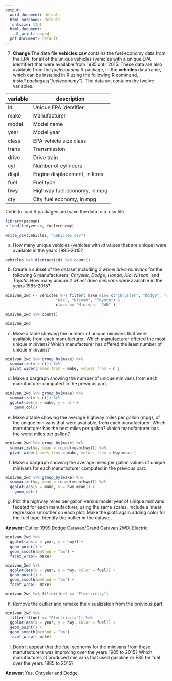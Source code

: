 ```yaml
---
output:
  word_document: default
  html_notebook: default
  fontsize: 12pt
  html_document:
    df_print: paged
  pdf_document: default
---
```

\pagenumbering{gobble}

\large

7. **Change** The data file **vehicles.csv** contains the fuel economy data from the EPA, for all of the unique vehicles (vehicles with a unique EPA identifier) that were available from 1985 until 2015.  These data are also available from the *fueleconomy* R package, in the **vehicles** dataframe, which can be installed in R using the following R command, *install.packages("fueleconomy")*. The data set contains the twelve variables.

| variable    | description  |
| ----------- | ------------ |
| id          | Unique EPA identifier |
| make        | Manufacturer |
| model       | Model name   |
| year        | Model year   |
| class       | EPA vehicle size class |
| trans       | Transmission |
| drive       | Drive train  |
| cyl         | Number of cylinders |
| displ       | Engine displacement, in litres |
| fuel        | Fuel type |
| hwy         | Highway fuel economy, in mpg |
| cty         | City fuel economy, in mpg |

Code to load R packages and save the data to a .csv file.

```r
library(pacman)
p_load(tidyverse, fueleconomy)

write_csv(vehicles, "vehicles.csv")
```

(a) How many unique vehicles (vehicles with *id* values that are unique) were available in the years 1985-2015? 

```r
vehicles %>% distinct(id) %>% count()
```

(b) Create a subset of the dataset including *2 wheel drive minivans* for the following 6 manufacturers, *Chrysler*, *Dodge*, *Honda*, *Kia*, *Nissan*, and *Toyota*.  How many unique *2 wheel drive minivans* were available in the years 1985-2015?

```r
minivan_2wd <- vehicles %>% filter( make %in% c("Chrysler", "Dodge", "Honda", 
                      "Kia", "Nissan", "Toyota") & 
                      class == "Minivan - 2WD" ) 

minivan_2wd %>% count()

minivan_2wd 
```

(c) Make a table showing the number of unique minivans that were available from each manufacturer.  Which manufacturer offered the most unique minivans?  Which manufacturer has offered the least number of unique minivans?

```r
minivan_2wd %>% group_by(make) %>%
  summarize(n = n()) %>%
  pivot_wider(names_from = make, values_from = n ) 
```

(d) Make a bargraph showing the number of unique minivans from each manufacturer computed in the previous part.

```r
minivan_2wd %>% group_by(make) %>%
  summarize(n = n()) %>%
  ggplot(aes(x = make, y = n)) +
    geom_col()
```

(e) Make a table showing the average highway miles per gallon (mpg), of the unique minivans that were available, from each manufacturer.  Which manufacturer has the best miles per gallon?  Which manufacturer has the worst miles per gallon?

```r
minivan_2wd %>% group_by(make) %>%
  summarize(hwy_mean = round(mean(hwy))) %>%
  pivot_wider(names_from = make, values_from = hwy_mean ) 
```

(f) Make a bargraph showing the average miles per gallon values of unique minivans for each manufacturer computed in the previous part.

```r
minivan_2wd %>% group_by(make) %>%
  summarize(hwy_mean = round(mean(hwy))) %>%
  ggplot(aes(x = make, y = hwy_mean)) +
    geom_col()
```
(g) Plot the highway miles per gallon versus model year of unique minivans faceted for each manufacturer, using the same scales.  Include a linear regression smoother on each plot.  Make the plots again adding color for the fuel type.  Identify the outlier in the dataset.

**Answer:** Outlier  1999 Dodge Caravan/Grand Caravan 2WD, Electric

```r
minivan_2wd %>%
  ggplot(aes(x = year, y = hwy)) +
  geom_point() +
  geom_smooth(method = "lm") +
  facet_wrap(~ make) 
```

```r
minivan_2wd %>%
  ggplot(aes(x = year, y = hwy, color = fuel)) +
  geom_point() +
  geom_smooth(method = "lm") +
  facet_wrap(~ make) 
```

```r
minivan_2wd %>% filter(fuel == "Electricity")
```

(h) Remove the outlier and remake the visualization from the previous part.

```r
minivan_2wd %>%
  filter(!(fuel == "Electricity")) %>%
  ggplot(aes(x = year, y = hwy, color = fuel)) +
  geom_point() +
  geom_smooth(method = "lm") +
  facet_wrap(~ make) 
```

(i) Does it appear that the fuel economy for the minivans from these manufacturers was improving over the years 1985 to 2015?  Which manufacturer(s) produced minivans that used gasoline or E85 for fuel over the years 1985 to 2015?

**Answer:** Yes.  Chrysler and Dodge.












